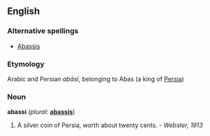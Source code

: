==English==

===Alternative spellings===
*[[Abassis]]

===Etymology===
Arabic and Persian ''ab&#257;s&#297;'', belonging to Abas (a king of [[Persia]])

===Noun===
'''abassi'''  (''plural:'' '''[[abassis]]''')
#A silver coin of Persia, worth about twenty cents. - ''Webster, 1913''